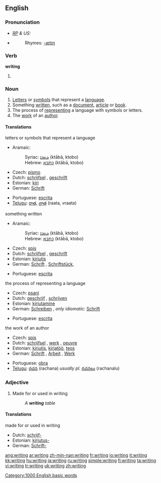 ==English==

{{rank|expected|considered|proper|758|writing|allowed|per|result}}

===Pronunciation===
* ''[[RP]] & US:'' {{IPA|/ˈɹaɪtɪŋ/}}
*{{audio|en-us-writing.ogg|Audio (US)}}
*:Rhymes: [[Rhymes:English:-aɪtɪŋ|-aɪtɪŋ]]

===Verb===
'''writing'''

# {{present participle of|write}}

===Noun===
{{en-noun}}
{{wikipedia}}
# [[letter|Letters]] or [[symbol]]s that represent a [[language]].
# Something [[written]], such as a [[document]], [[article]] or [[book]].
# The process of [[represent]]ing a language with symbols or letters.
# The [[work]] of an [[author]]. 

====Translations====
;letters or symbols that represent a language
{{top}}
*Aramaic:
*:Syriac: [[ܟܬܒܐ]] (ktābā, ktobo) {{m}}
*:Hebrew: [[כתבא]] (ktābā, ktobo) {{m}}
*Czech: [[písmo]] {{n}}
*Dutch: [[schrijfsel]] {{n}}, [[geschrift]] {{n}}
*Estonian: [[kiri]]
*German: [[Schrift]] {{f}}
{{mid}}
*Portuguese: [[escrita]] {{f}}
*[[Telugu]]: [[రాత]], [[వ్రాత]] (raata, vraata)
{{bottom}}

;something written
{{top}}
*Aramaic:
*:Syriac: [[ܟܬܒܐ]] (ktābā, ktobo) {{m}}
*:Hebrew: [[כתבא]] (ktābā, ktobo) {{m}}
*Czech: [[spis]] {{m}}
*Dutch: [[schrijfsel]] {{n}}, [[geschrift]] {{n}}
*Estonian: [[kirjutis]]
*German: [[Schrift]] {{f}}, [[Schriftstück]], {{n}}
{{mid}}
*Portuguese: [[escrita]] {{f}}
{{bottom}}

;the process of representing a language
{{top}}
*Czech: [[psaní]] {{n}}
*Dutch: [[geschrijf]] {{n}}, [[schrijven]] {{n}}
*Estonian: [[kirjutamine]]
*German: [[Schreiben]] {{n}}, ''only idiomatic:'' [[Schrift]] {{f}}
{{mid}}
*Portuguese: [[escrita]] {{f}}
{{bottom}}

;the work of an author
{{top}}
*Czech: [[spis]] {{m}}
*Dutch: [[schrijfsel]] {{n}}, [[werk]] {{n}}, [[oeuvre]] {{n}}
*Estonian: [[kirjutis]], [[kirjatöö]], [[teos]]
*German: [[Schrift]] {{f}}, [[Arbeit]] {{f}}, [[Werk]] {{n}}
{{mid}}
*Portuguese: [[obra]] {{f}}
*[[Telugu]]: [[రచన]] (rachana) ''usually pl.'' [[రచనలు]] (rachanalu)
{{bottom}}

===Adjective===
{{en-adj-notcomp}}

# Made for or used in writing
#: ''A '''writing''' table''

====Translations====
;made for or used in writing
{{top}}
*Dutch: [[schrijf-]]
*Estonian: [[kirjutus-]]
*German: [[Schrift-]]
{{mid}}
{{bottom}}


[[Category:1000 English basic words]]

[[ang:writing]]
[[ar:writing]]
[[zh-min-nan:writing]]
[[fr:writing]]
[[io:writing]]
[[it:writing]]
[[kk:writing]]
[[hu:writing]]
[[ja:writing]]
[[ru:writing]]
[[simple:writing]]
[[fi:writing]]
[[ta:writing]]
[[vi:writing]]
[[tr:writing]]
[[uk:writing]]
[[zh:writing]]